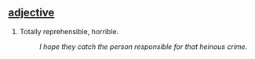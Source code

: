 ==[[adjective]]==

#Totally reprehensible, horrible.
#:''I hope they catch the person responsible for that heinous crime.''